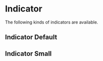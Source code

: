 
<Meta of={IndicatorStories} />

# Indicator

The following kinds of indicators are available.

## Indicator Default

<Canvas of={IndicatorStories.Default} />

## Indicator Small

<Canvas of={IndicatorStories.Small} />
